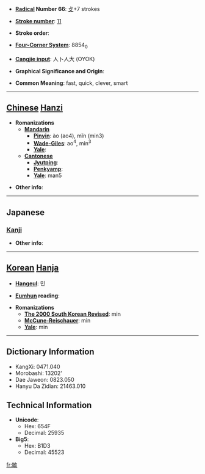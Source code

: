 * '''[[Wiktionary:Chinese radical index| Radical]] Number 66''': [[Wiktionary:Chinese radical index 攴|攴]]+7 strokes

* '''[[Wiktionary:Chinese total strokes index|Stroke number]]''': [[Wiktionary:Chinese total strokes index 11|11]]

* '''Stroke order''': 

* '''[[Wiktionary:Chinese four corner index|Four-Corner System]]''': 8854<sub>0</sub>

* '''[[Wiktionary:Chinese Cangjie index|Cangjie input]]''': 人卜人大 (OYOK)

* '''Graphical Significance and Origin''': 

* '''Common Meaning''': fast, quick, clever, smart

----

== [[Chinese]] [[Hanzi]] ==

* '''Romanizations'''
** '''[[Mandarin]]'''
*** '''[[Pinyin]]''': ào (ao4), mǐn (min3)
*** '''[[Wade-Giles]]''': ao<sup>4</sup>, min<sup>3</sup>
*** '''[[Yale]]''': 
** '''[[Cantonese]]'''
*** '''[[Jyutping]]''':
*** '''[[Penkyamp]]''': 
*** '''[[Yale]]''': man5

* '''Other info''': 

----

==Japanese==
===[[Kanji]]===
{{kanji|on readings=[[びん]] (bin), [[みん]] (min)|kun readings=[[とし]] (toshi), [[さとい]] (satoi)}}

* '''Other info''':  

----

== [[Korean]] [[Hanja]] ==

* '''[[Hangeul]]''': 민

* '''[[Eumhun]] reading''': 

* '''Romanizations'''
** '''[[The 2000 South Korean Revised Romanization|The 2000 South Korean Revised]]''': min
** '''[[McCune-Reischauer]]''': min
** '''[[Yale]]''': min

----

== Dictionary Information ==

* KangXi: 0471.040
* Morobashi: 13202'
* Dae Jaweon: 0823.050
* Hanyu Da Zidian: 21463.010

== Technical Information ==

* '''Unicode''':
** Hex: 654F
** Decimal: 25935
* '''Big5''':
** Hex: B1D3
** Decimal: 45523

[[fr:敏]]